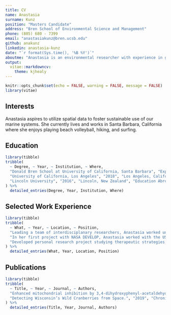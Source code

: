 ```yaml
---
title: CV
name: Anastasia
surname: Kunz
position: "Masters Candidate"
address: "Bren School of Environmental Science and Management"
phone: (805) 680 - 7399
email: "anastasiakunz@bren.ucsb.edu"
github: anakunz
linkedin: anastasia-kunz
date: "`r format(Sys.time(), '%B %Y')`"
aboutme: "Anastasia is an environmental researcher with experience in geospatial science."
output: 
  vitae::markdowncv:
    theme: kjhealy
---
```


```r
knitr::opts_chunk$set(echo = FALSE, warning = FALSE, message = FALSE)
library(vitae)
```

## Interests

Anastasia aspires to utilize spatial data to foster sustainable use of our marine systems. She currently lives and works in Santa Barbara, California where she enjoys playing beach volleyball, hiking, and surfing.

## Education

```r
library(tibble)
tribble(
  ~ Degree, ~ Year, ~ Institution, ~ Where,
  "Donald Bren School at University of California, Santa Barbara", "Expected 2022", "Santa Barbara, California", "Masters of Environmental Science and Management",
  "University of California, Los Angeles", "2018", "Los Angeles, California", "Bachelors of Science",
  "Lincoln University", "2016", "Lincoln, New Zealand", "Education Abroad"
) %>% 
  detailed_entries(Degree, Year, Institution, Where)
```

## Selected Work Experience

```r
library(tibble)
tribble(
  ~ What, ~ Year, ~ Location, ~ Position,
  "Leading a team of interdisciplanary researchers, Anastasia worked under NASA DEVELOP to create an ArcGIS Toolbox to assist the USGS and National Park Service in monitoring harmful eutrophication and resultant algal blooms in Rocky Mountain National Park alpine lakes", "2019", "NASA DEVELOP ~ Fort Collins, Colorado", "Project Lead",
  "In her first project with NASA DEVELOP, Anastasia worked with the USDA Agricultural Research Service to improve species distribution modeling of crop wild relatives for the National Plant Germplasm System, utilizing NASA Earth observations and European Space Agency satellite imagery.", "2018", "NASA DEVELOP ~ Fort Collins, Colorado", "Geospatial Researcher",
  "Developed personal research project studying therapeutic strategies combatting toxic ⍺-synuclein oligomers characteristic to Parkinson’s disease contributing to a larger study published in Journal of Neuroscience Research.", "2015", "UCLA ~ Los Angeles, California", "Undergraduate Researcher"
) %>% 
  detailed_entries(What, Year, Location, Position)
```

## Publications


```r
library(tibble)
tribble(
  ~ Title, ~ Year, ~ Journal, ~ Authors,
  "Enhanced mitochondrial inhibition by 3,4-dihydroxyphenyl-acetaldehyde (DOPAL)-oligomerized α-synuclein.", "2019", "J Neuro Res. 00: 1– 17. https://doi.org/10.1002/jnr.24513", "Sarafian, TA, Yacoub, A, Kunz, A, et al.",
  "Detecting Wisconsin’s Wild Cranberries from Space.", "2019", "Chronica Horticulturae. 59(3): 13-17.", "Kunz, A, Martín, V, Pepper, N, Simonson, E, Young, N & Evangelista, P."
) %>% 
  detailed_entries(Title, Year, Journal, Authors)
```

